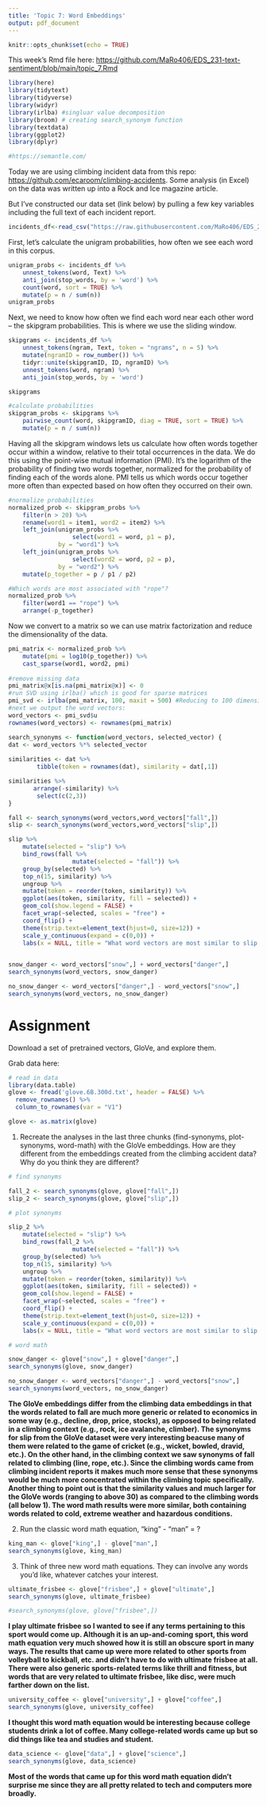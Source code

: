 ```yaml
---
title: 'Topic 7: Word Embeddings'
output: pdf_document 
---
```


```r
knitr::opts_chunk$set(echo = TRUE)
```

This week's Rmd file here: <https://github.com/MaRo406/EDS_231-text-sentiment/blob/main/topic_7.Rmd>

```r
library(here)
library(tidytext)
library(tidyverse)
library(widyr)
library(irlba) #singluar value decomposition
library(broom) # creating search_synonym function
library(textdata)
library(ggplot2)
library(dplyr) 

#https://semantle.com/
```

Today we are using climbing incident data from this repo: <https://github.com/ecaroom/climbing-accidents>. Some analysis (in Excel) on the data was written up into a Rock and Ice magazine article.

But I've constructed our data set (link below) by pulling a few key variables including the full text of each incident report.

```r
incidents_df<-read_csv("https://raw.githubusercontent.com/MaRo406/EDS_231-text-sentiment/825b159b6da4c7040ce8295b9eae2fbbe9991ffd/dat/climbing_report_text.csv")
```

First, let's calculate the unigram probabilities, how often we see each word in this corpus.

```r
unigram_probs <- incidents_df %>%
    unnest_tokens(word, Text) %>%
    anti_join(stop_words, by = 'word') %>%
    count(word, sort = TRUE) %>%
    mutate(p = n / sum(n)) 
unigram_probs 
```

Next, we need to know how often we find each word near each other word -- the skipgram probabilities. This is where we use the sliding window.

```r
skipgrams <- incidents_df %>%
    unnest_tokens(ngram, Text, token = "ngrams", n = 5) %>%
    mutate(ngramID = row_number()) %>% 
    tidyr::unite(skipgramID, ID, ngramID) %>%
    unnest_tokens(word, ngram) %>%
    anti_join(stop_words, by = 'word')

skipgrams
```

```r
#calculate probabilities
skipgram_probs <- skipgrams %>%
    pairwise_count(word, skipgramID, diag = TRUE, sort = TRUE) %>%
    mutate(p = n / sum(n))
```

Having all the skipgram windows lets us calculate how often words together occur within a window, relative to their total occurrences in the data. We do this using the point-wise mutual information (PMI). It's the logarithm of the probability of finding two words together, normalized for the probability of finding each of the words alone. PMI tells us which words occur together more often than expected based on how often they occurred on their own.

```r
#normalize probabilities
normalized_prob <- skipgram_probs %>%
    filter(n > 20) %>%
    rename(word1 = item1, word2 = item2) %>%
    left_join(unigram_probs %>%
                  select(word1 = word, p1 = p),
              by = "word1") %>%
    left_join(unigram_probs %>%
                  select(word2 = word, p2 = p),
              by = "word2") %>%
    mutate(p_together = p / p1 / p2)

#Which words are most associated with "rope"?   
normalized_prob %>% 
    filter(word1 == "rope") %>%
    arrange(-p_together)
```

Now we convert to a matrix so we can use matrix factorization and reduce the dimensionality of the data.

```r
pmi_matrix <- normalized_prob %>%
    mutate(pmi = log10(p_together)) %>%
    cast_sparse(word1, word2, pmi)    
 
#remove missing data
pmi_matrix@x[is.na(pmi_matrix@x)] <- 0
#run SVD using irlba() which is good for sparse matrices
pmi_svd <- irlba(pmi_matrix, 100, maxit = 500) #Reducing to 100 dimensions
#next we output the word vectors:
word_vectors <- pmi_svd$u
rownames(word_vectors) <- rownames(pmi_matrix)
```

```r
search_synonyms <- function(word_vectors, selected_vector) {
dat <- word_vectors %*% selected_vector
    
similarities <- dat %>%
        tibble(token = rownames(dat), similarity = dat[,1])

similarities %>%
       arrange(-similarity) %>%
        select(c(2,3))
}
```

```r
fall <- search_synonyms(word_vectors,word_vectors["fall",])
slip <- search_synonyms(word_vectors,word_vectors["slip",])
```

```r
slip %>%
    mutate(selected = "slip") %>%
    bind_rows(fall %>%
                  mutate(selected = "fall")) %>%
    group_by(selected) %>%
    top_n(15, similarity) %>%
    ungroup %>%
    mutate(token = reorder(token, similarity)) %>%
    ggplot(aes(token, similarity, fill = selected)) +
    geom_col(show.legend = FALSE) +
    facet_wrap(~selected, scales = "free") +
    coord_flip() +
    theme(strip.text=element_text(hjust=0, size=12)) +
    scale_y_continuous(expand = c(0,0)) +
    labs(x = NULL, title = "What word vectors are most similar to slip or fall?")
         
```

```r
snow_danger <- word_vectors["snow",] + word_vectors["danger",] 
search_synonyms(word_vectors, snow_danger)

no_snow_danger <- word_vectors["danger",] - word_vectors["snow",] 
search_synonyms(word_vectors, no_snow_danger)
```

# Assignment

Download a set of pretrained vectors, GloVe, and explore them. 

Grab data here:

<!-- download.file('https://nlp.stanford.edu/data/glove.6B.zip',destfile = 'glove.6B.zip')

<!--unzip('glove.6B.zip')

<!-- Use this file: 'glove.6B.300d.txt' -->

```r
# read in data 
library(data.table)
glove <- fread('glove.6B.300d.txt', header = FALSE) %>% 
  remove_rownames() %>% 
  column_to_rownames(var = "V1")

glove <- as.matrix(glove)
```


1.  Recreate the analyses in the last three chunks (find-synonyms, plot-synonyms, word-math) with the GloVe embeddings. How are they different from the embeddings created from the climbing accident data? Why do you think they are different?
```r
# find synonyms 

fall_2 <- search_synonyms(glove, glove["fall",])
slip_2 <- search_synonyms(glove, glove["slip",]) 

```

```r
# plot synonyms 

slip_2 %>%
    mutate(selected = "slip") %>%
    bind_rows(fall_2 %>%
                  mutate(selected = "fall")) %>%
    group_by(selected) %>%
    top_n(15, similarity) %>%
    ungroup %>%
    mutate(token = reorder(token, similarity)) %>%
    ggplot(aes(token, similarity, fill = selected)) +
    geom_col(show.legend = FALSE) +
    facet_wrap(~selected, scales = "free") +
    coord_flip() +
    theme(strip.text=element_text(hjust=0, size=12)) +
    scale_y_continuous(expand = c(0,0)) +
    labs(x = NULL, title = "What word vectors are most similar to slip or fall?")

```

```r
# word math 

snow_danger <- glove["snow",] + glove["danger",] 
search_synonyms(glove, snow_danger)

no_snow_danger <- word_vectors["danger",] - word_vectors["snow",] 
search_synonyms(word_vectors, no_snow_danger)

```


**The GloVe embeddings differ from the climbing data embeddings in that the words related to fall are much more generic or related to economics in some way (e.g., decline, drop, price, stocks), as opposed to being related in a climbing context (e.g., rock, ice avalanche, climber). The synonyms for slip from the GloVe dataset were very interesting beacuse many of them were related to the game of cricket (e.g., wicket, bowled, dravid, etc.). On the other hand, in the climbing context we saw synonyms of fall related to climbing (line, rope, etc.). Since the climbing words came from climbing incident reports it makes much more sense that these synonyms would be much more concentrated within the climbing topic specifically. Another thing to point out is that the similarity values and much larger for the GloVe words (ranging to above 30) as compared to the climbing words (all below 1). The word math results were more similar, both containing words related to cold, extreme weather and hazardous conditions.  **

2.  Run the classic word math equation, "king" - "man" = ?

```r
king_man <- glove["king",] - glove["man",] 
search_synonyms(glove, king_man)
```


3.  Think of three new word math equations. They can involve any words you'd like, whatever catches your interest.

```r
ultimate_frisbee <- glove["frisbee",] + glove["ultimate",] 
search_synonyms(glove, ultimate_frisbee)

#search_synonyms(glove, glove["frisbee",])
```

**I play ultimate frisbee so I wanted to see if any terms pertaining to this sport would come up. Although it is an up-and-coming sport, this word math equation very much showed how it is still an obscure sport in many ways. The results that came up were more related to other sports from volleyball to kickball, etc. and didn't have to do with ultimate frisbee at all. There were also generic sports-related terms like thrill and fitness, but words that are very related to ultimate frisbee, like disc, were much farther down on the list.**

```r
university_coffee <- glove["university",] + glove["coffee",] 
search_synonyms(glove, university_coffee)
```

**I thought this word math equation would be interesting because college students drink a lot of coffee. Many college-related words came up but so did things like tea and studies and student.**

```r
data_science <- glove["data",] + glove["science",] 
search_synonyms(glove, data_science)
```

**Most of the words that came up for this word math equation didn't surprise me since they are all pretty related to tech and computers more broadly.**


